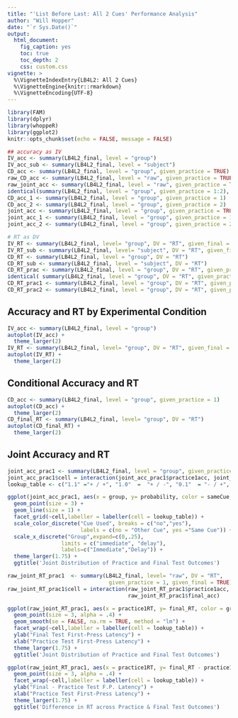```yaml
---
title: "'List Before Last: All 2 Cues' Performance Analysis"
author: "Will Hopper"
date: "`r Sys.Date()`"
output: 
  html_document:
    fig_caption: yes
    toc: true
    toc_depth: 2
    css: custom.css
vignette: >
  %\VignetteIndexEntry{LB4L2: All 2 Cues}
  %\VignetteEngine{knitr::rmarkdown}
  %\VignetteEncoding{UTF-8}
---
```

<style>

img {
  padding: 10px;
  border-bottom: 2px solid #000;
}

</style>
```r
library(FAM)
library(dplyr)
library(whoppeR)
library(ggplot2)
knitr::opts_chunk$set(echo = FALSE, message = FALSE)
```

```r
## accuracy as IV 
IV_acc <- summary(LB4L2_final, level = "group")
IV_acc_sub <- summary(LB4L2_final, level = "subject")
CD_acc <- summary(LB4L2_final, level = "group", given_practice = TRUE)
raw_CD_acc <- summary(LB4L2_final, level = "raw", given_practice = TRUE)
raw_joint_acc <- summary(LB4L2_final, level = "raw", given_practice = TRUE, given_final = TRUE)
identical(summary(LB4L2_final, level = "group", given_practice = 1:2), CD_acc)
CD_acc_1 <- summary(LB4L2_final, level = "group", given_practice = 1)
CD_acc_2 <- summary(LB4L2_final, level = "group", given_practice = 2)
joint_acc <- summary(LB4L2_final, level = "group", given_practice = TRUE, given_final = TRUE)
joint_acc_1 <- summary(LB4L2_final, level = "group", given_practice = 1, given_final = TRUE)
joint_acc_2 <- summary(LB4L2_final, level = "group", given_practice = 2, given_final = TRUE)

# RT as DV
IV_RT <- summary(LB4L2_final, level= "group", DV = "RT", given_final = FALSE)
IV_RT_sub <- summary(LB4L2_final, level= "subject", DV = "RT", given_final = FALSE)
CD_RT <- summary(LB4L2_final, level = "group", DV = "RT")
CD_RT_sub <- summary(LB4L2_final, level = "subject", DV = "RT")
CD_RT_prac <- summary(LB4L2_final, level = "group", DV = "RT", given_practice = TRUE)
identical( summary(LB4L2_final, level = "group", DV = "RT", given_practice = 1:2), CD_RT_prac)
CD_RT_prac1 <- summary(LB4L2_final, level = "group", DV = "RT", given_practice = 1)
CD_RT_prac2 <- summary(LB4L2_final, level = "group", DV = "RT", given_practice = 2)
```


## Accuracy and RT by Experimental Condition
```r
IV_acc <- summary(LB4L2_final, level = "group")
autoplot(IV_acc) + 
  theme_larger(2)
IV_RT <- summary(LB4L2_final, level= "group", DV = "RT", given_final = FALSE)
autoplot(IV_RT) + 
  theme_larger(2)
```


## Conditional Accuracy and RT
```r
CD_acc <- summary(LB4L2_final, level = "group", given_practice = 1)
autoplot(CD_acc) + 
  theme_larger(2)
CD_final_RT <- summary(LB4L2_final, level= "group", DV = "RT")
autoplot(CD_final_RT) + 
  theme_larger(2)
```

## Joint Accuracy and RT
```r
joint_acc_prac1 <- summary(LB4L2_final, level = "group", given_practice = 1, given_final = TRUE)
joint_acc_prac1$cell = interaction(joint_acc_prac1$practice1acc, joint_acc_prac1$final_acc)
lookup_table <- c("1.1" ="+ / +", "1.0"  =  "+ / -", "0.1"  = "- / +", "0.0" = "- / -")

ggplot(joint_acc_prac1, aes(x = group, y= probability, color = sameCue, group = sameCue)) + 
  geom_point(size = 3) + 
  geom_line(size = 1) + 
  facet_grid(~cell,labeller = labeller(cell = lookup_table)) + 
  scale_color_discrete("Cue Used", breaks = c("no","yes"),
                       labels = c(no = "Other Cue", yes ="Same Cue")) +
  scale_x_discrete("Group",expand=c(0,.25),
                 limits = c("immediate", "delay"),
                 labels=c("Immediate","Delay")) +
  theme_larger(1.75) + 
  ggtitle('Joint Distribution of Practice and Final Test Outcomes')

raw_joint_RT_prac1  <- summary(LB4L2_final, level= "raw", DV = "RT",
                                given_practice = 1, given_final = TRUE)
raw_joint_RT_prac1$cell = interaction(raw_joint_RT_prac1$practice1acc,
                                      raw_joint_RT_prac1$final_acc)

ggplot(raw_joint_RT_prac1, aes(x = practice1RT, y= final_RT, color = group)) + 
  geom_point(size = 3, alpha = .4) + 
  geom_smooth(se = FALSE, na.rm = TRUE, method = "lm") + 
  facet_wrap(~cell,labeller = labeller(cell = lookup_table)) + 
  ylab("Final Test First-Press Latency") + 
  xlab("Practice Test First-Press Latency") + 
  theme_larger(1.75) + 
  ggtitle('Joint Distribution of Practice and Final Test Outcomes')

ggplot(raw_joint_RT_prac1, aes(x = practice1RT, y= final_RT - practice1RT, color = group)) + 
  geom_point(size = 3, alpha = .4) + 
  facet_wrap(~cell,labeller = labeller(cell = lookup_table)) + 
  ylab("Final - Practice Test F.P. Latency") + 
  xlab("Practice Test First-Press Latency") + 
  theme_larger(1.75) + 
  ggtitle('Difference in RT across Practice & Final Test Outcomes')

```
